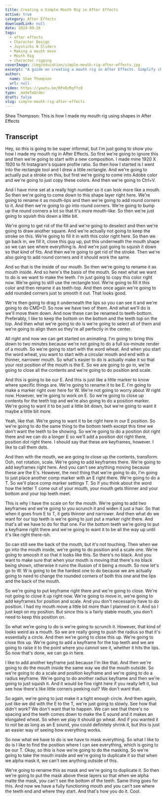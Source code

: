 ```yaml
---
title: Creating a Simple Mouth Rig in After Effects
active: true
category: After Effects
downloadLink: null
date: 2019-09-26
tags:
  - after effects
  - Character Design
  - Joysticks N Sliders
  - Making a mouth move
  - Mouth Rig
  - character rigging
coverImage: /img/education/simple-mouth-rig-after-effects.jpg
excerpt: "A guide on creating a mouth rig in After Effects. Simplify character animation with Shae Thompson's step-by-step tutorial."
author:
  name: Shae Thompson
  url: null
video: https://youtu.be/RPxDzRqfYz8
type: _madeToOrder
draft: false
slug: simple-mouth-rig-after-effects
---
```


Shea Thompson: This is how I made my mouth rig using shapes in After Effects

## Transcript

Hey, so this is going to be super informal, but I'm just going to show you how I made my mouth rig in After Effects. So first we're going to ignore this and then we're going to start with a new composition. I made mine 1920 X 1920 to fit Instagram's square profile ratio. So then how I started is I went into the rectangle tool and I drew a little rectangle. And we're going to actually put a stroke on this, but first we're going to come into Adobe color and we're going to just copy these colors. And then we're going to Ctrl+V.

And I have mine set at a really high number so it can look more like a mouth. So then we're going to come down to this shape layer right here. We're going to rename it as mouth-lips and then we're going to add round corners to it. And then we're going to go into round corners. We're going to bump up the round corners a lot so that it's more mouth-like. So then we're just going to squish this down a little bit.

We're going to get rid of the fill and we're going to deselect and then we're going to draw another square. And we're actually not going to keep the stroke on this. We're going to fill it in with this color right here. So then we go back in, we fill it, close this guy up, put this underneath the mouth shape so we can see where everything is. And we're just going to squish it down so that kind of fits. And then we're going to get rid of the stroke. Then we're also going to add round corners and it should work the same.

And so that is the inside of our mouth. So then we're going to rename it as mouth inside. And so here's the basis of the mouth. So next what we want to do is we want to make the teeth. I'm just going to copy this color right now. We're going to still use the rectangle tool. We're going to fill it this color and then rename it as teeth-top. And then once again we're going to add rounded corners just to smooth it out. That looks good.

We're then going to drag it underneath the lips so you can see it and we're going to do CMD+D. So now we have two of them. And what we'll do is we'll move them down. And now these can be renamed to teeth-bottom. Preferably, I like to keep the bottom on the bottom and the teeth top on the top. And then what we're going to do is we're going to select all of them and we're going to align them so they're all perfectly in the center.

All right and now we can get started on animating. I'm going to bring this down to two minutes because we're not going to do a full six-minute render of a mouth. So we're going to start with the word wheat. And when you start the word wheat, you want to start with a circular mouth and end with a thinner, narrower mouth. So what's easier to do is actually make it so that your rest position of the mouth is the E. So we are going to go in, we're going to close all the contents and we're going to do position and scale.

And this is going to be our E. And this is just like a little marker to know where specific things are. We're going to rename it to be E. I'm going to make a marker right over here for W. We're not going to worry about W right now. However, we're going to work on E. So we're going to close up contents for the teeth top and we're also going to do a position marker. We're going to want it to be just a little bit down, but we're going to want it maybe a little bit more.

Yeah, like that. We're going to want it to be right here in our E position. So we're going to do the same thing to the bottom teeth except this time we don't want the teeth to be showing. So we're going to do a position dot right there and we can do a longer E so we'll add a position dot right there, position dot right there. I should say that these are keyframes, however. I like to call them dots.

And then with the mouth, we are going to close up the contents, transform. Ooh, not rotation, scale. We're going to add keyframes there. We're going to add keyframes right here. And you can't see anything moving because these are the E's. However, the next thing that we're going to do, I'm going to just place another comp marker with an E right there. We're going to do a T. So we'll place comp marker settings T. So if you think about the word how the letter T come out of your mouth, your mouth gets thinner and your bottom and your top teeth meet.

This is why I have the scale on for the mouth. We're going to add two keyframes and we're going to you scrunch it and widen it just a hair. So that when it goes from E to T, it gets thinner and narrower. And then what do we want for our top teeth is we're going to just put a marker right there. And that's all we have to do for that one. For the bottom teeth we're going to put a keyframe right there and we're going to want it to be all the way up until it's like right there-ish.

So can still see the back of the mouth, but it's not touching. Then when we go into the mouth inside, we're going to do position and a scale one. We're going to smoosh it so that it looks like this. So there's no black. And you want to make sure that when your mouth is moving that there's no black being shown, otherwise it ruins the illusion of it being a mouth. So now let's go to W. W is going to be the hardest one to do because we are actually going to need to change the rounded corners of both this one and the lips and the back of the mouth.

So we're going to put keyframe right there and we're going to close. We're not going to close it up right now. We're going to move in, we're going to add keyframes for position and scale. And you don't necessarily have to do position. I had my mouth move a little bit more than I planned on it. And so I just kept on my position. But since this is a fairly stable mouth, you don't need to keep this position on.

So what we're going to do is we're going to scrunch it. However, that kind of looks weird as a mouth. So we are really going to push the radius so that it's essentially a circle. And then we're going to close this up. We're going to close this up. We're going to add a keyframe for the top teeth and we are going to raise it to the point where you cannot see it, whether it hits the lips. So now that's done, we can go in here.

I like to add another keyframe just because I'm like that. And then we're going to do the mouth inside the same way we did the mouth outside. So we're going to do a scale and position keyframe and we're going to do a radius keyframe. We're going to do another radius keyframe and then we're going to just squish it. And it would be fine right here if you really left it, but see how there's like little corners peeking out? We don't want that.

So again, we're going to just make it a tight enough circle. And then again, just like we did with the E to the T, we're just going to slowly. See how that didn't work? We don't want that to happen. We can see that there's no spacing and the teeth comes down to make the E sound and it makes an elongated wheat. So when we play it should go wheat. And if you wanted it to not be as long as an E sound, you could definitely shrink it, but this is just an easier way of seeing how everything works.

So now what we have to do is we have to mask everything. So what I like to do is I like to find the position where I can see everything, which is going to be our T. Okay, so this is how we're going to do the masking. So we're going to take the mouth inside and we're going to duplicate it so that when we alpha mask it, we can't see anything outside of this.

We're going to rename this as mask and we're going to duplicate it. So then we're going to put the mask above these layers so that when we alpha matte the mask, you can't see the bottom of the teeth. Same thing goes for this. And now we have a fully functioning mouth and you can't see where the teeth end and where they start. And that's how you do it. Cool.
